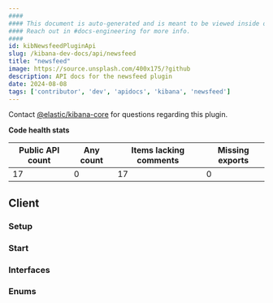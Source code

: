 ```yaml
---
####
#### This document is auto-generated and is meant to be viewed inside our experimental, new docs system.
#### Reach out in #docs-engineering for more info.
####
id: kibNewsfeedPluginApi
slug: /kibana-dev-docs/api/newsfeed
title: "newsfeed"
image: https://source.unsplash.com/400x175/?github
description: API docs for the newsfeed plugin
date: 2024-08-08
tags: ['contributor', 'dev', 'apidocs', 'kibana', 'newsfeed']
---
```




Contact [@elastic/kibana-core](https://github.com/orgs/elastic/teams/kibana-core) for questions regarding this plugin.

**Code health stats**

| Public API count  | Any count | Items lacking comments | Missing exports |
|-------------------|-----------|------------------------|-----------------|
| 17 | 0 | 17 | 0 |

## Client

### Setup
<DocDefinitionList data={[newsfeedObj.client.setup]}/>

### Start
<DocDefinitionList data={[newsfeedObj.client.start]}/>

### Interfaces
<DocDefinitionList data={newsfeedObj.client.interfaces}/>

### Enums
<DocDefinitionList data={newsfeedObj.client.enums}/>

